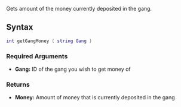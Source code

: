 {{Server function}}
Gets amount of the money currently deposited in the gang.

==Syntax== 
<syntaxhighlight lang="lua">
int getGangMoney ( string Gang )
</syntaxhighlight>

===Required Arguments=== 
*'''Gang:''' ID of the gang you wish to get money of

===Returns===
*'''Money:''' Amount of money that is currently deposited in the gang